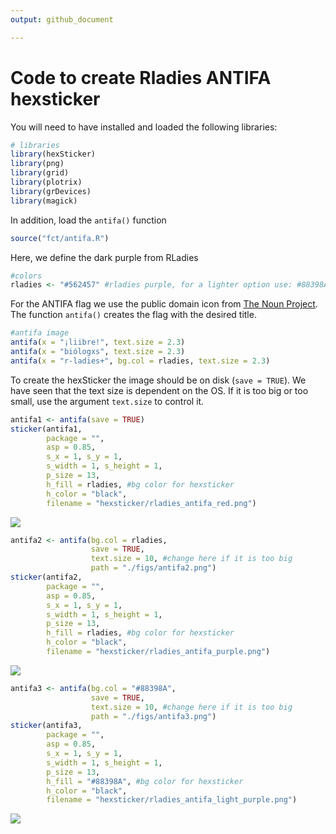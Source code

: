 ```yaml
---
output: github_document

---
```


# Code to create Rladies ANTIFA hexsticker

You will need to have installed and loaded the following libraries:

```r
# libraries
library(hexSticker)
library(png)
library(grid)
library(plotrix)
library(grDevices)
library(magick)
```

In addition, load the `antifa()` function

```r
source("fct/antifa.R")
```


Here, we define the dark purple from RLadies

```r
#colors
rladies <- "#562457" #rladies purple, for a lighter option use: #88398A both from rladies color palete
```

For the ANTIFA flag we use the public domain icon from [The Noun Project](https://thenounproject.com/search/?q=antifa&i=1245689). The function `antifa()` creates the flag with the desired title.

```r
#antifa image
antifa(x = "¡liibre!", text.size = 2.3)
antifa(x = "biólogxs", text.size = 2.3)
antifa(x = "r-ladies+", bg.col = rladies, text.size = 2.3)
```

To create the hexSticker the image should be on disk (`save = TRUE`). We have seen that the text size is dependent on the OS. If it is too big or too small, use the argument `text.size` to control it.

```r
antifa1 <- antifa(save = TRUE)
sticker(antifa1,
        package = "",
        asp = 0.85,
        s_x = 1, s_y = 1,
        s_width = 1, s_height = 1,
        p_size = 13,
        h_fill = rladies, #bg color for hexsticker
        h_color = "black",
        filename = "hexsticker/rladies_antifa_red.png")
```


![](hexsticker/rladies_antifa_red.png)

```r
antifa2 <- antifa(bg.col = rladies, 
                  save = TRUE, 
                  text.size = 10, #change here if it is too big
                  path = "./figs/antifa2.png")
sticker(antifa2,
        package = "",
        asp = 0.85,
        s_x = 1, s_y = 1,
        s_width = 1, s_height = 1,
        p_size = 13,
        h_fill = rladies, #bg color for hexsticker
        h_color = "black",
        filename = "hexsticker/rladies_antifa_purple.png")
```

![](hexsticker/rladies_antifa_purple.png)

```r
antifa3 <- antifa(bg.col = "#88398A", 
                  save = TRUE,  
                  text.size = 10, #change here if it is too big
                  path = "./figs/antifa3.png")
sticker(antifa3,
        package = "",
        asp = 0.85,
        s_x = 1, s_y = 1,
        s_width = 1, s_height = 1,
        p_size = 13,
        h_fill = "#88398A", #bg color for hexsticker
        h_color = "black",
        filename = "hexsticker/rladies_antifa_light_purple.png")
```

![](hexsticker/rladies_antifa_light_purple.png)
